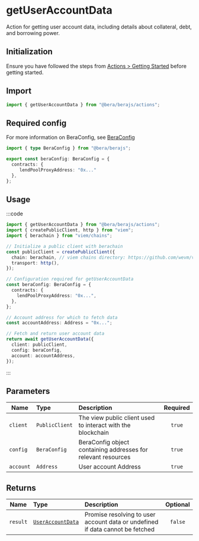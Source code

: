 # getUserAccountData

Action for getting user account data, including details about collateral, debt, and borrowing power.

## Initialization

Ensure you have followed the steps from [Actions > Getting Started](/actions/getting-started) before getting started.

## Import

```ts
import { getUserAccountData } from "@bera/berajs/actions";
```

## Required config

For more information on BeraConfig, see [BeraConfig](/bera-config/)

```ts twoslash
import { type BeraConfig } from "@bera/berajs";

export const beraConfig: BeraConfig = {
  contracts: {
     lendPoolProxyAddress: "0x..."
  },
};
```

## Usage

:::code

```ts [example.ts]
import { getUserAccountData } from "@bera/berajs/actions";
import { createPublicClient, http } from "viem";
import { berachain } from "viem/chains";

// Initialize a public client with berachain
const publicClient = createPublicClient({
  chain: berachain, // viem chains directory: https://github.com/wevm/viem/blob/main/src/chains/index.ts
  transport: http(),
});

// Configuration required for getUserAccountData
const beraConfig: BeraConfig = {
  contracts: {
    lendPoolProxyAddress: "0x...",
  },
};

// Account address for which to fetch data
const accountAddress: Address = "0x...";

// Fetch and return user account data
return await getUserAccountData({
  client: publicClient,
  config: beraConfig,
  account: accountAddress,
});
```

:::

## Parameters

| Name     | Type         | Description                                            | Required |
| -------- | :----------- | :----------------------------------------------------- | :------: |
| `client` | `PublicClient` | The view public client used to interact with the blockchain |  `true`  |
| `config` | `BeraConfig` | BeraConfig object containing addresses for relevant resources |  `true`  |
| `account`| `Address`    | User account Address     |  `true`  |

## Returns

| Name                | Type                                                         | Description                                | Optional |
| ------------------- | :----------------------------------------------------------- | :----------------------------------------- | :------: |
| `result`            | [`UserAccountData` ](/types/UserAccountData/)                     | Promise resolving to user account data or undefined if data cannot be fetched | `false`  |


